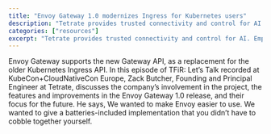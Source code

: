 ```yaml
---
title: "Envoy Gateway 1.0 modernizes Ingress for Kubernetes users"
description: "Tetrate provides trusted connectivity and control for AI. Empower developers while safeguarding the business. Built atop the proven Envoy proxy & Envoy AI Gateway."
categories: ["resources"]
excerpt: "Tetrate provides trusted connectivity and control for AI. Empower developers while safeguarding the business. Built atop the proven Envoy proxy & Envoy AI Gateway."
---
```


Envoy Gateway supports the new Gateway API, as a replacement for the older Kubernetes Ingress API. In this episode of TFiR: Let’s Talk recorded at KubeCon+CloudNativeCon Europe, Zack Butcher, Founding and Principal Engineer at Tetrate, discusses the company’s involvement in the project, the features and improvements in the Envoy Gateway 1.0 release, and their focus for the future. He says, We wanted to make Envoy easier to use. We wanted to give a batteries-included implementation that you didn’t have to cobble together yourself.